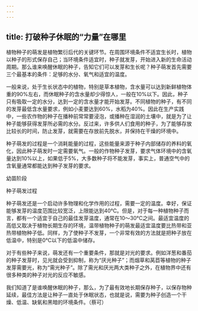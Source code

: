 ```yaml
---
---
---
```

title: 打破种子休眠的“力量”在哪里
---




植物种子的萌发是植物繁衍后代的关键环节。在周围环境条件不适宜生长时，植物以种子的形式保存自己；当环境条件适宜时，种子就发芽，开始进入新的生命活动周期。那么谁来唤醒休眠的种子，告知它们可以发芽和生长呢？种子萌发首先需要三个最基本的条件：足够的水分、氧气和适宜的温度。

一般来说，处于生长状态中的植物，特别是草本植物，含水量可以达到新鲜植物体重的90%左右，而休眠种子的含水量却少得惊人，一般在10%以下。因此，种子只有吸取一定的水分，达到一定的含水量才能开始发芽。不同植物的种子，有不同的发芽最低含水量要求，例如小麦要达到60%，水稻为40%。因此在生产实践中，一些农作物的种子在播种前常常要浸泡，或播种在湿润的土壤中，就是为了让种子能够获得发芽所必需的水分。反过来，许多供人们食用的种子，为了能够存放比较长的时间，防止发芽，就需要在存放前先脱水，并保持在干燥的环境中。

种子萌发的过程是一个消耗能量的过程，这些能量来源于种子内部储存的养料的氧化，因此种子萌发时一定需要氧气。一般的作物种子发芽，要求气体环境中的含氧量达到10%以上，如果低于5%，大多数种子将不能发芽，事实上，普通空气中的含氧量通常都能达到种子发芽的要求。

幼苗阶段



种子萌发过程



种子萌发还是一个启动许多物理和化学作用的过程，需要一定的温度。幸好，保证能够发芽的温度范围比较宽泛，上限能达到40℃。但是，对于每一种植物种子而言，都有一个适宜于自己的最佳发芽温度，通常在10～30℃之间。最适宜温度的高低又取决于植物长期生存的环境，温带植物种子的萌发最适宜温度要比热带和亚热带植物种子低。同样，为了使种子不发芽，一个非常有效的方法就是把种子放在低温中，特别是0℃以下的低温中储存。

对于有些种子来说，萌发还有一个重要条件，那就是对光的要求。例如洋葱和番茄的种子发芽时，见光就会受到抑制，称为“厌光种子”；而烟草和莴苣等植物的种子发芽需要光，称为“需光种子”。除了需光和厌光两大类种子之外，在植物界中还有很多种类的种子对光的反应不敏感。

我们知道了是谁唤醒休眠的种子，那么，为了最有效地长期保存种子，以保存物种延续，最佳方法是让种子一直处于休眠状态，也就是说，需要为种子创造一个干燥、低温、缺氧和黑暗的环境条件。（蔡可）